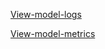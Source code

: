 [View-model-logs](Observability/View-model-logs.md)

[View-model-metrics](Observability/View-model-metrics.md)